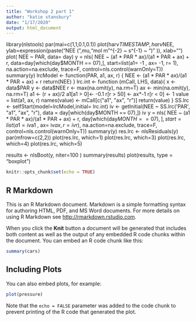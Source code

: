 ```yaml
---
title: "Workshop 2 part 1"
author: "katie stansbury"
date: "1/17/2020"
output: html_document
---
```

library(nlstools)
par(mai=c(1,1,0.1,0.1))
plot(harv$TIMESTAMP, harv$NEE,
     ylab=expression(paste("NEE (",mu,"mol m"^{-2} ~ s^{-1} ~ ")" )), xlab="")
plot( NEE ~ PAR, data= day)
y = nls( NEE ~ (a1 * PAR * ax)/(a1 * PAR + ax) + r, data=day[which(day$MONTH == 07),],
         start=list(a1= -1 , ax= -1, r= 1),
         na.action=na.exclude, trace=F, control=nls.control(warnOnly=T))
summary(y)
lrcModel <- function(PAR, a1, ax, r) {
  NEE <- (a1 * PAR * ax)/(a1 * PAR + ax) + r
  return(NEE)
}
lrc.int <- function (mCall, LHS, data){
  x <- data$PAR
  y <- data$NEE
  r <- max(na.omit(y), na.rm=T)
  ax <- min(na.omit(y), na.rm=T)
  a1 <- (r + ax)/2
  a1[a1 > 0]<- -0.1
  r[r > 50] <- ax*-1
  r[r < 0] <- 1
  value = list(a1, ax, r)
  names(value) <- mCall[c("a1", "ax", "r")]
  return(value)
}
SS.lrc <- selfStart(model=lrcModel,initial= lrc.int) 
iv <- getInitial(NEE ~ SS.lrc('PAR', "a1", "ax", "r"),
                 data = day[which(day$MONTH == 07),])
iv
y = nls( NEE ~ (a1 * PAR * ax)/(a1 * PAR + ax) + r, day[which(day$MONTH == 07),],
         start=list(a1= iv$a1 , ax= iv$ax, r= iv$r),
         na.action=na.exclude, trace=F, control=nls.control(warnOnly=T))
summary(y)
res.lrc <- nlsResiduals(y)
par(mfrow=c(2,2))
plot(res.lrc, which=1)
plot(res.lrc, which=3)
plot(res.lrc, which=4)
plot(res.lrc, which=5)

results <- nlsBoot(y, niter=100 )
summary(results)
plot(results, type = "boxplot")

```r
knitr::opts_chunk$set(echo = TRUE)
```

## R Markdown

This is an R Markdown document. Markdown is a simple formatting syntax for authoring HTML, PDF, and MS Word documents. For more details on using R Markdown see <http://rmarkdown.rstudio.com>.

When you click the **Knit** button a document will be generated that includes both content as well as the output of any embedded R code chunks within the document. You can embed an R code chunk like this:

```r
summary(cars)
```

## Including Plots

You can also embed plots, for example:

```r
plot(pressure)
```

Note that the `echo = FALSE` parameter was added to the code chunk to prevent printing of the R code that generated the plot.
